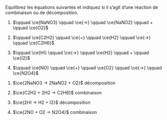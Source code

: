 ::: {.Exercise data-latex=""}

Equilibrez les équations suivantes et indiquez si il s'agit d'une réaction de combinaison ou de décomposition.

1. $\qquad \ce{NaNO3} \qquad \ce{->} \qquad \ce{NaNO2} \qquad + \qquad \ce{O2}$

2. $\qquad \ce{C2H2} \qquad \ce{+} \qquad \ce{H2} \qquad \ce{->} \qquad \ce{C2H6}$

3. $\qquad \ce{HI} \qquad \ce{->} \qquad \ce{H2} \qquad + \qquad \ce{I2}$

4. $\qquad \ce{NO} \qquad \ce{+} \qquad \ce{O2} \qquad \ce{->} \qquad \ce{N2O4}$

:::

::: {.Answer data-latex=""}

1. $\ce{2NaNO3 -> 2NaNO2 + O2}$ décomposition

2. $\ce{C2H2 + 2H2 -> C2H6}$ combinaison

3. $\ce{2HI -> H2 + I2}$ décomposition

4. $\ce{2NO + O2 -> N2O4}$ combinaison

:::
